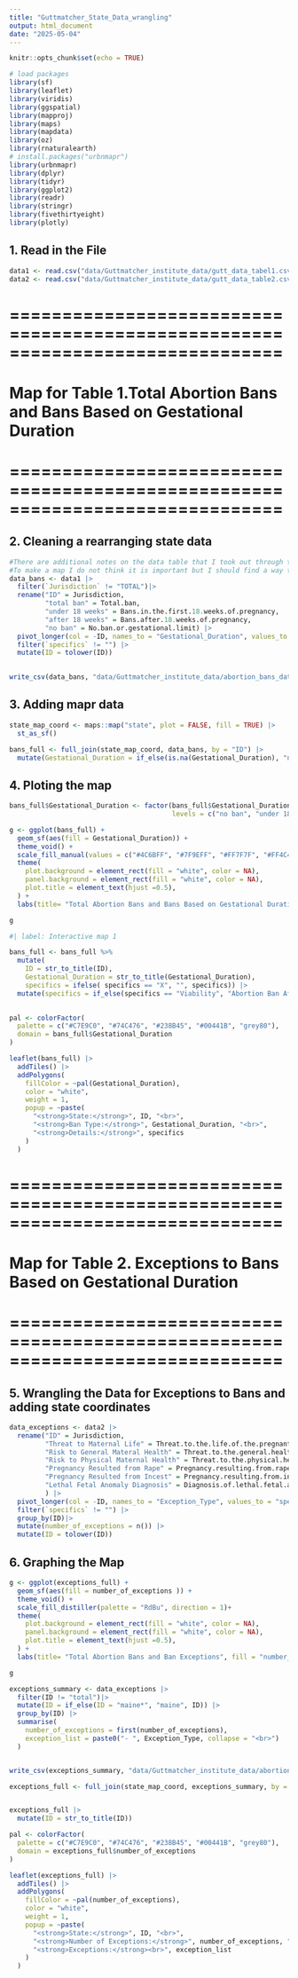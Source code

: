 ```yaml
---
title: "Guttmatcher_State_Data_wrangling"
output: html_document
date: "2025-05-04"
---
```


```r
knitr::opts_chunk$set(echo = TRUE)

# load packages
library(sf)
library(leaflet)
library(viridis)
library(ggspatial)
library(mapproj)
library(maps)
library(mapdata)
library(oz)
library(rnaturalearth)
# install.packages("urbnmapr")
library(urbnmapr)
library(dplyr)
library(tidyr)
library(ggplot2)
library(readr)
library(stringr)
library(fivethirtyeight)
library(plotly)
```

## 1. Read in the File
```r
data1 <- read.csv("data/Guttmatcher_institute_data/gutt_data_tabel1.csv", header = TRUE)
data2 <- read.csv("data/Guttmatcher_institute_data/gutt_data_table2.csv", header = TRUE)
```

# ==============================================================================
# Map for Table 1.Total Abortion Bans and Bans Based on Gestational Duration
# ==============================================================================

## 2. Cleaning a rearranging state data 

```r

#There are additional notes on the data table that I took out through this rearrangement
#To make a map I do not think it is important but I should find a way to include this information somehow after
data_bans <- data1 |>
  filter(`Jurisdiction` != "TOTAL")|> 
  rename("ID" = Jurisdiction, 
         "total ban" = Total.ban, 
         "under 18 weeks" = Bans.in.the.first.18.weeks.of.pregnancy, 
         "after 18 weeks" = Bans.after.18.weeks.of.pregnancy, 
         "no ban" = No.ban.or.gestational.limit) |> 
  pivot_longer(col = -ID, names_to = "Gestational_Duration", values_to = "specifics")|>
  filter(`specifics` != "") |> 
  mutate(ID = tolower(ID))
  

write_csv(data_bans, "data/Guttmatcher_institute_data/abortion_bans_data.csv")
```

## 3. Adding mapr data

```r
state_map_coord <- maps::map("state", plot = FALSE, fill = TRUE) |>
  st_as_sf()

bans_full <- full_join(state_map_coord, data_bans, by = "ID") |> 
  mutate(Gestational_Duration = if_else(is.na(Gestational_Duration), "no data", Gestational_Duration))

```


## 4. Ploting the map
```r

bans_full$Gestational_Duration <- factor(bans_full$Gestational_Duration, 
                                         levels = c("no ban", "under 18 weeks", "after 18 weeks", "total ban", "no data")) 

g <- ggplot(bans_full) +
  geom_sf(aes(fill = Gestational_Duration)) +
  theme_void() +
  scale_fill_manual(values = c("#4C6BFF", "#7F9EFF", "#FF7F7F", "#FF4C4C", "grey"))+
  theme(
    plot.background = element_rect(fill = "white", color = NA),  
    panel.background = element_rect(fill = "white", color = NA),  
    plot.title = element_text(hjust =0.5), 
  ) +
  labs(title= "Total Abortion Bans and Bans Based on Gestational Duration", fill = "Gestational Duration")

g

```

```r
#| label: Interactive map 1

bans_full <- bans_full %>%
  mutate(
    ID = str_to_title(ID),
    Gestational_Duration = str_to_title(Gestational_Duration),
    specifics = ifelse( specifics == "X", "", specifics)) |> 
  mutate(specifics = if_else(specifics == "Viability", "Abortion Ban After Viability (22~24 weeks)", specifics)) 
  

pal <- colorFactor(
  palette = c("#C7E9C0", "#74C476", "#238B45", "#00441B", "grey80"),
  domain = bans_full$Gestational_Duration
)

leaflet(bans_full) |>
  addTiles() |>
  addPolygons(
    fillColor = ~pal(Gestational_Duration),
    color = "white",
    weight = 1,
    popup = ~paste(
      "<strong>State:</strong>", ID, "<br>",
      "<strong>Ban Type:</strong>", Gestational_Duration, "<br>",
      "<strong>Details:</strong>", specifics
    )
  )

```








# ==============================================================================
# Map for Table 2. Exceptions to Bans Based on Gestational Duration
# ==============================================================================

## 5. Wrangling the Data for Exceptions to Bans and adding state coordinates
```r
data_exceptions <- data2 |> 
  rename("ID" = Jurisdiction, 
         "Threat to Maternal Life" = Threat.to.the.life.of.the.pregnant.person, 
         "Risk to General Materal Health" = Threat.to.the.general.health.of.the.pregnant.person, 
         "Risk to Physical Maternal Health" = Threat.to.the.physical.health.of.the.pregnant.person, 
         "Pregnancy Resulted from Rape" = Pregnancy.resulting.from.rape, 
         "Pregnancy Resulted from Incest" = Pregnancy.resulting.from.incest, 
         "Lethal Fetal Anomaly Diagnosis" = Diagnosis.of.lethal.fetal.anomaly
         ) |> 
  pivot_longer(col = -ID, names_to = "Exception_Type", values_to = "specifics") |> 
  filter(`specifics` != "") |> 
  group_by(ID)|> 
  mutate(number_of_exceptions = n()) |>
  mutate(ID = tolower(ID))


```

## 6. Graphing the Map 

```r

g <- ggplot(exceptions_full) +
  geom_sf(aes(fill = number_of_exceptions )) +
  theme_void() +
  scale_fill_distiller(palette = "RdBu", direction = 1)+
  theme(
    plot.background = element_rect(fill = "white", color = NA),  
    panel.background = element_rect(fill = "white", color = NA),  
    plot.title = element_text(hjust =0.5), 
  ) +
  labs(title= "Total Abortion Bans and Ban Exceptions", fill = "number_of_exceptions")

g

```

```r

exceptions_summary <- data_exceptions |>
  filter(ID != "total")|>
  mutate(ID = if_else(ID = "maine*", "maine", ID)) |> 
  group_by(ID) |>
  summarise(
    number_of_exceptions = first(number_of_exceptions),
    exception_list = paste0("- ", Exception_Type, collapse = "<br>")
  )


write_csv(exceptions_summary, "data/Guttmatcher_institute_data/abortion_exceptions_data.csv")

exceptions_full <- full_join(state_map_coord, exceptions_summary, by = "ID")


exceptions_full |>
  mutate(ID = str_to_title(ID)) 

pal <- colorFactor(
  palette = c("#C7E9C0", "#74C476", "#238B45", "#00441B", "grey80"),
  domain = exceptions_full$number_of_exceptions
)

leaflet(exceptions_full) |>
  addTiles() |>
  addPolygons(
    fillColor = ~pal(number_of_exceptions),
    color = "white",
    weight = 1,
    popup = ~paste(
      "<strong>State:</strong>", ID, "<br>",
      "<strong>Number of Exceptions:</strong>", number_of_exceptions, "<br>",
      "<strong>Exceptions:</strong><br>", exception_list
    )
  )

```

